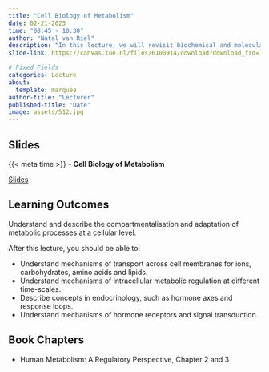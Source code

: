 ```yaml
---
title: "Cell Biology of Metabolism"
date: 02-21-2025
time: "08:45 - 10:30"
author: "Natal van Riel"
description: "In this lecture, we will revisit biochemical and molecular cell biology of metabolic regulation in cells and discuss hormonal regulation of metabolism."
slide-link: https://canvas.tue.nl/files/6100914/download?download_frd=1 target="_blank"

# Fixed Fields
categories: Lecture
about:
  template: marquee
author-title: "Lecturer"
published-title: "Date"
image: assets/512.jpg
---
```


## Slides
::: slide-deck
{{< meta time >}} - **Cell Biology of Metabolism**

::: slides
[Slides]({{< meta slide-link >}})
:::
:::

## Learning Outcomes

::: {.callout-important title="Principal Learning Outcome 2"}
Understand and describe the compartmentalisation and adaptation of metabolic processes at a cellular level.
:::

After this lecture, you should be able to:

- Understand mechanisms of transport across cell membranes for ions, carbohydrates, amino acids and lipids.
- Understand mechanisms of intracellular metabolic regulation at different time-scales.
- Describe concepts in endocrinology, such as hormone axes and response loops.
- Understand mechanisms of hormone receptors and signal transduction. 

## Book Chapters

- Human Metabolism: A Regulatory Perspective, Chapter 2 and 3
